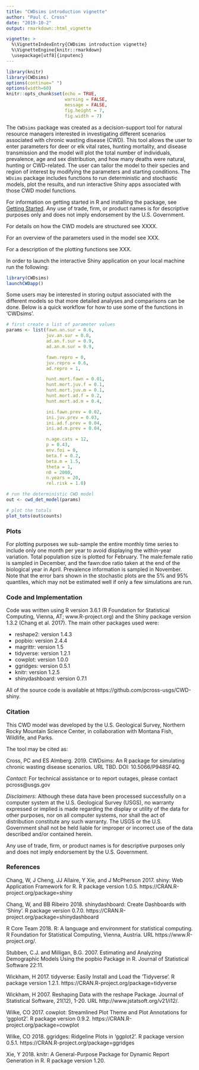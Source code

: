 ```yaml
---
title: "CWDsims introduction vignette"
author: "Paul C. Cross"
date: "2019-10-2"
output: rmarkdown::html_vignette

vignette: >
  %\VignetteIndexEntry{CWDsims introduction vignette}
  %\VignetteEngine{knitr::rmarkdown}
  \usepackage[utf8]{inputenc}
---
```


```r
library(knitr)
library(CWDsims)
options(continue=" ")
options(width=60)
knitr::opts_chunk$set(echo = TRUE,
                      warning = FALSE,
                      message = FALSE,
                      fig.height = 7,
                      fig.width = 7)
```

The `CWDsims` package was created as a decision-support tool for natural resource managers interested in investigating different scenarios associated with chronic wasting disease (CWD). This tool allows the user to enter parameters for deer or elk vital rates, hunting mortality, and disease transmission and the model will plot the total number of individuals, prevalence, age and sex distribution, and how many deaths were natural, hunting or CWD-related. The user can tailor the model to their species and region of interest by modifying the parameters and starting conditions. The `WDsims` package includes functions to run deterministic and stochastic models, plot the results, and run interactive Shiny apps associated with those CWD model functions.

For information on getting started in R and installing the package, see [Getting Started](#getting-started-in-r). Any use of trade, firm, or product names is for descriptive purposes only and does not imply endorsement by the U.S. Government.

For details on how the CWD models are structured see XXXX.

For an overview of the parameters used in the model see XXX.

For a description of the plotting functions see XXX.

In order to launch the interactive Shiny application on your local machine run the following:

```r
library(CWDsims)
launchCWDapp()
```

Some users may be interested in storing output associated with the different models so that more detailed analyses and comparisons can be done. Below is a quick workflow for how to use some of the functions in 'CWDsims'.

```r
# first create a list of parameter values
params <- list(fawn.an.sur = 0.6,
               juv.an.sur = 0.8,
               ad.an.f.sur = 0.9,
               ad.an.m.sur = 0.9,

               fawn.repro = 0,
               juv.repro = 0.6,
               ad.repro = 1,

               hunt.mort.fawn = 0.01,
               hunt.mort.juv.f = 0.1,
               hunt.mort.juv.m = 0.1,
               hunt.mort.ad.f = 0.2,
               hunt.mort.ad.m = 0.4,

               ini.fawn.prev = 0.02,
               ini.juv.prev = 0.03,
               ini.ad.f.prev = 0.04,
               ini.ad.m.prev = 0.04,

               n.age.cats = 12,
               p = 0.43,
               env.foi = 0,
               beta.f = 0.2,
               beta.m = 1.5,
               theta = 1,
               n0 = 2000,
               n.years = 20,
               rel.risk = 1.0)

# run the deterministic CWD model
out <- cwd_det_model(params)

# plot the totals
plot_tots(out$counts)
```
### Plots

For plotting purposes we sub-sample the entire monthly time series to include only one month per year to avoid displaying the within-year variation.  Total population size is plotted for February. The male:female ratio is sampled in December, and the fawn:doe ratio taken at the end of the biological year in April. Prevalence information is sampled in November. Note that the error bars shown in the stochastic plots are the 5% and 95% quantiles, which may not be estimated well if only a few simulations are run.

### Code and Implementation

Code was written using R version 3.6.1 (R Foundation for Statistical Computing, Vienna, AT; www.R-project.org) and the Shiny package version 1.3.2 (Chang et al. 2017). The main other packages used were:

* reshape2: version 1.4.3
* popbio: version 2.4.4
* magrittr: version 1.5
* tidyverse: version 1.2.1
* cowplot: version 1.0.0
* ggridges: version 0.5.1
* knitr: version 1.2.5
* shinydashboard: version 0.7.1

All of the source code is available at https://github.com/pcross-usgs/CWD-shiny.

### Citation
This CWD model was developed by the U.S. Geological Survey, Northern Rocky Mountain Science Center, in collaboration with Montana Fish, Wildlife, and Parks.

The tool may be cited as:

Cross, PC and ES Almberg. 2019. CWDsims: An R package for simulating chronic wasting disease scenarios. URL TBD. DOI: 10.5066/P948SF4Q.

*Contact:* For technical assistance or to report outages, please contact pcross@usgs.gov

*Disclaimers*: Although these data have been processed successfully on a computer system at the U.S. Geological Survey (USGS), no warranty expressed or implied is made regarding the display or utility of the data for other purposes, nor on all computer systems, nor shall the act of distribution constitute any such warranty. The USGS or the U.S. Government shall not be held liable for improper or incorrect use of the data described and/or contained herein.

Any use of trade, firm, or product names is for descriptive purposes only and does not imply endorsement by the U.S. Government.

### References
Chang, W, J Cheng, JJ Allaire, Y Xie, and J McPherson 2017. shiny: Web
  Application Framework for R. R package version 1.0.5. https://CRAN.R-project.org/package=shiny

Chang, W, and BB Ribeiro 2018. shinydashboard: Create Dashboards with 'Shiny'.
  R package version 0.7.0. https://CRAN.R-project.org/package=shinydashboard

R Core Team 2018. R: A language and environment for statistical computing. R Foundation for
  Statistical Computing, Vienna, Austria. URL https://www.R-project.org/.

Stubben, C.J. and Milligan, B.G. 2007. Estimating and Analyzing Demographic Models Using the popbio Package in R. Journal of Statistical Software 22:11.

Wickham, H 2017. tidyverse: Easily Install and Load the 'Tidyverse'. R package version
  1.2.1. https://CRAN.R-project.org/package=tidyverse

Wickham, H 2007. Reshaping Data with the reshape Package. Journal of Statistical Software, 21(12), 1-20.
URL http://www.jstatsoft.org/v21/i12/.

Wilke, CO 2017. cowplot: Streamlined Plot Theme and Plot Annotations for 'ggplot2'. R
  package version 0.9.2. https://CRAN.R-project.org/package=cowplot

Wilke, CO 2018. ggridges: Ridgeline Plots in 'ggplot2'. R package version 0.5.1.
  https://CRAN.R-project.org/package=ggridges

Xie, Y 2018. knitr: A General-Purpose Package for Dynamic Report Generation in R. R package
  version 1.20.
